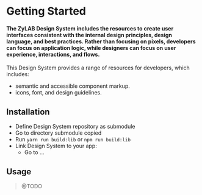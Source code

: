 
<Meta title="Design System/Getting Started" />

<!-- CSS styles for the page -->
<style>{`
`}</style>

# Getting Started

#### The ZyLAB Design System includes the resources to create user interfaces consistent with the internal design principles, design language, and best practices. Rather than focusing on pixels, developers can focus on application logic, while designers can focus on user experience, interactions, and flows.
This Design System provides a range of resources for developers, which includes:

- semantic and accessible component markup.
- icons, font, and design guidelines.

## Installation

- Define Design System repository as submodule
- Go to directory submodule copied
- Run `yarn run build:lib` or `npm run build:lib`
- Link Design System to your app:
    - Go to ...

## Usage

> @TODO
